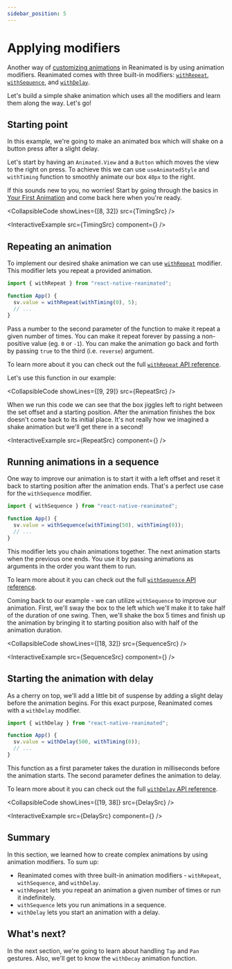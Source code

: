 ```yaml
---
sidebar_position: 5
---
```


# Applying modifiers

Another way of [customizing animations](/docs/fundamentals/customizing-animation) in Reanimated is by using animation modifiers. Reanimated comes with three built-in modifiers: [`withRepeat`](/docs/animations/with-repeat), [`withSequence`](/docs/animations/with-sequence), and [`withDelay`](/docs/animations/with-delay).

Let's build a simple shake animation which uses all the modifiers and learn them along the way. Let's go!

## Starting point

In this example, we're going to make an animated box which will shake on a button press after a slight delay.

Let's start by having an `Animated.View` and a `Button` which moves the view to the right on press. To achieve this we can use `useAnimatedStyle` and `withTiming` function to smoothly animate our box `40px` to the right.

If this sounds new to you, no worries! Start by going through the basics in [Your First Animation](/docs/fundamentals/your-first-animation) and come back here when you're ready.


<CollapsibleCode showLines={[8, 32]} src={TimingSrc} />

<InteractiveExample src={TimingSrc} component={<Timing />} />

## Repeating an animation

To implement our desired shake animation we can use [`withRepeat`](/docs/animations/with-repeat) modifier. This modifier lets you repeat a provided animation.

```javascript
import { withRepeat } from "react-native-reanimated";

function App() {
  sv.value = withRepeat(withTiming(0), 5);
  // ...
}
```

Pass a number to the second parameter of the function to make it repeat a given number of times. You can make it repeat forever by passing a non-positive value (eg. `0` or `-1`). You can make the animation go back and forth by passing `true` to the third (i.e. `reverse`) argument.

To learn more about it you can check out the full [`withRepeat` API reference](/docs/animations/with-repeat).

Let's use this function in our example:


<CollapsibleCode showLines={[9, 29]} src={RepeatSrc} />

When we run this code we can see that the box jiggles left to right between the set offset and a starting position. After the animation finishes the box doesn't come back to its initial place. It's not really how we imagined a shake animation but we'll get there in a second!

<InteractiveExample src={RepeatSrc} component={<Repeat />} />

## Running animations in a sequence

One way to improve our animation is to start it with a left offset and reset it back to starting position after the animation ends. That's a perfect use case for the `withSequence` modifier.

```javascript
import { withSequence } from "react-native-reanimated";

function App() {
  sv.value = withSequence(withTiming(50), withTiming(0));
  // ...
}
```

This modifier lets you chain animations together. The next animation starts when the previous one ends. You use it by passing animations as arguments in the order you want them to run.

To learn more about it you can check out the full [`withSequence` API reference](/docs/animations/with-sequence).

Coming back to our example - we can utilize `withSequence` to improve our animation. First, we'll sway the box to the left which we'll make it to take half of the duration of one swing. Then, we'll shake the box 5 times and finish up the animation by bringing it to starting position also with half of the animation duration.


<CollapsibleCode showLines={[18, 32]} src={SequenceSrc} />

<InteractiveExample src={SequenceSrc} component={<Sequence />} />

## Starting the animation with delay

As a cherry on top, we'll add a little bit of suspense by adding a slight delay before the animation begins. For this exact purpose, Reanimated comes with a `withDelay` modifier.

```javascript
import { withDelay } from "react-native-reanimated";

function App() {
  sv.value = withDelay(500, withTiming(0));
  // ...
}
```

This function as a first parameter takes the duration in milliseconds before the animation starts. The second parameter defines the animation to delay.

To learn more about it you can check out the full [`withDelay` API reference](/docs/animations/with-delay).


<CollapsibleCode showLines={[19, 38]} src={DelaySrc} />


<InteractiveExample src={DelaySrc} component={<Delay />} />

## Summary

In this section, we learned how to create complex animations by using animation modifiers. To sum up:

- Reanimated comes with three built-in animation modifiers - `withRepeat`, `withSequence`, and `withDelay`.
- `withRepeat` lets you repeat an animation a given number of times or run it indefinitely.
- `withSequence` lets you run animations in a sequence.
- `withDelay` lets you start an animation with a delay.

## What's next?

In the next section, we're going to learn about handling `Tap` and `Pan` gestures. Also, we'll get to know the `withDecay` animation function.
